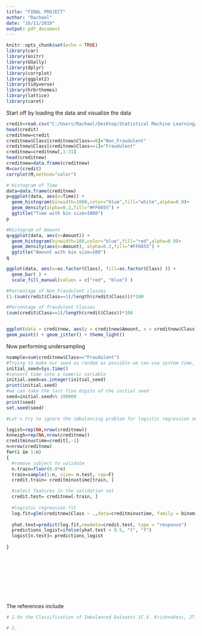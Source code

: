 ---
title: "FINAL PROJECT"
author: "Rachael"
date: "16/11/2019"
output: pdf_document
---

```{r setup, include=FALSE}
knitr::opts_chunk$set(echo = TRUE)
library(car) 
library(knitr)
library(GGally)
library(dplyr)
library(corrplot)
library(ggplot2)
library(tidyverse)
library(hrbrthemes)
library(lattice)
library(caret)
```

Start off by loading the data and visualize the data
```{r cars}
credit=read.csv("C:/Users/Rachael/Desktop/Statistical Machine Learning/Project/creditcard.csv")
head(credit)
creditnew=credit
creditnew$Class[creditnew$Class==0]="Non_Fraudulent"
creditnew$Class[creditnew$Class==1]="Fraudulent"
creditnew=creditnew[,1:31]
head(creditnew)
creditnew=data.frame(creditnew)
M=cor(credit)
corrplot(M,method="color")

# Histogram of Time
data=data.frame(creditnew)
p=ggplot(data, aes(x=Time)) + 
  geom_histogram(binwidth=1000,color="blue",fill="white",alpha=0.9)+
  geom_density(alpha=0.2,fill="#FF6655") +
  ggtitle("Time with bin size=1000")
p

#Histogram of Amount
q=ggplot(data, aes(x=Amount)) + 
  geom_histogram(binwidth=100,color="blue",fill="red",alpha=0.9)+
  geom_density(aes(x=Amount), alpha=0.2,fill="#FF6655") +
  ggtitle("Amount with bin size=100")
q

ggplot(data, aes(x=as.factor(Class), fill=as.factor(Class) )) +  
  geom_bar( ) +
  scale_fill_manual(values = c("red", "blue") )

#Percentage of Non_Fraudulent classes
(1-(sum(credit$Class==1)/length(credit$Class)))*100

#Percentage of fraudulent Classes
(sum(credit$Class==1)/length(credit$Class))*100


ggplot(data = creditnew, aes(y = creditnew$Amount, x = creditnew$Class, col = creditnew$Class)) +
geom_point() + geom_jitter() + theme_light()

```

Now performing undersampling
```{r}
nsample=sum(creditnew$Class=="Fraudulent")
#Trying to make our seed as random as possible we can use system time, convert it into an integer the computer clock
initial_seed=Sys.time()
#convert time into a numeric variable
initial.seed=as.integer(initial_seed)
print(initial.seed)
#we can take the last five digits of the initial seed
seed=initial.seed%% 100000
print(seed)
set.seed(seed)

#Let's try to ignore the imbalancing problem for logistic regression and KNN with say 80% going to the training set

logist=rep(NA,nrow(creditnew))
knneigh=rep(NA,nrow(creditnew))
creditminustime=credit[,-1]
n=nrow(creditnew)
for(i in 1:n)
{
  #remove subject to validate
  n.train=floor(0.8*n)
  train=sample(1:n, size= n.test, rep=F)
  credit.train= creditminustime[train, ]

  #select features in the validation set
  credit.test= creditnew[-train, ]
  
  #logistic regression fit
  log.fit=glm(creditnew$Class ~ .,data=creditminustime, family = binomial)
  
  yhat.test=predict(log.fit,newdata=credit.test, type = "response")
  predictions_logist=ifelse(yhat.test < 0.5, "t", "f")
  logist[n.test]= predictions_logist
  
}







```

```{r}

```

```{r}

```

```{r}

```

```{r}

```

The references include
```{r pressure, echo=FALSE}
# 1.On the Classification of Imbalanced Datasets 1C.V. KrishnaVeni, 2T. Sobha Rani 1,2Dept. of Computers and Information Sciences University of Hyderabad, India...IJCST Vol. 2, SP 1, December 2011...ISSN : 0976-8491(Online) | ISSN : 2229-4333(Print)

# 2.


```
